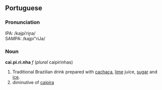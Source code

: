 ==Portuguese==
===Pronunciation===
IPA: /kajpiˈriɲa/<br>
SAMPA: /kajpi"riJa/
===Noun===
'''cai.pi.ri.nha''' ''f'' (''plural'' caipirinhas)
#Traditional Brazilian drink prepared with [[cachaça]], [[lime]] juice, [[sugar]] and [[ice]].
#diminutive of [[caipira]]
